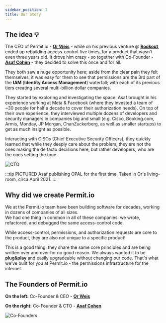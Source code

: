 ```yaml
---
sidebar_position: 2
title: Our Story
---
```


## The idea 💡

The CEO of Permit.io - **[Or Weis](https://il.linkedin.com/in/orweis)** - while on his previous venture @ **[Rookout](https://www.rookout.com/)**, ended up rebuilding access-control five times, 
for a product that wasn't even three years old. It drove him crazy - so together with Co-Founder - **[Asaf Cohen](https://il.linkedin.com/in/asafc)** - they decided 
to solve this once and for all. 

They both saw a huge opportunity here; aside from the clear pain they felt themselves, it was easy for them to see that permissions are 
the 3rd part of the **IAM** (**Identity Access Management**) waterfall; with each of its previous tiers creating several multi-billion 
dollar companies.

They started by exploring and investigating the space. Asaf brought in his experience working at Meta & Facebook 
(where they invested a team of ~30 people for half a decade to cover their authorization needs). 
On top of their own experience, they interviewed multiple dozens of developers and security managers in companies big and 
small (e.g. Cisco, Booking.com, Armis, Monday, JP Morgan, ChanZuckerberg, as well as smaller startups) to get as much insight as possible.

Interacting with CISOs (Chief Executive Security Officers), they quickly learned that while they deeply care about the problem, 
they are not the ones making the de facto decisions here, but rather developers, who are the ones setting the tone.

![CTO](/img/people/asaf.png)

:::tip PICTURED
Asaf publishing OPAL for the first time. Taken in Or's living-room, circa April 2021.
:::

## Why did we create Permit.io

We at the Permit.io team have been building software for decades, working in dozens of companies of all sizes.  
We had one thing in common in all of these companies: we wrote, refactored, and debugged the same access-control code.

While access-control, permissions, and authorization requests are core to the product, they are also not unique to a specific product!

This is a good thing: they share the same core principles and are being written over and over for no good reason. We always wanted it to
be **plug&play** and easily upgradeable without changing our code. That's what we've built for you at Permit.io - the permissions infrastructure for the internet.

## The Founders of Permit.io

**On the left:** Co-Founder & CEO - **[Or Weis](https://il.linkedin.com/in/orweis)**

**On the right:** Co-Founder & CTO - **[Asaf Cohen](https://il.linkedin.com/in/asafc)**

![Co-Founders](/img/people/co-founders.jpg)

